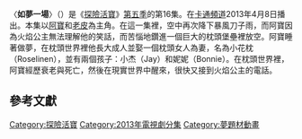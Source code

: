 {{noteTA
|G1=Adventure Time}}
{{Infobox television episode
| title        = 如夢一場
| series       = [[探險活寶|探險活寶]]
| season       = 5
| episode      = 16
| production   = 1014-119<ref name=fredseason5sneak>{{cite web |last=Seibert |first=Fred |title=On the Verge of Season Five Hey, sports fans.... |url=http://adventuretimeart.frederator.com/post/34847035669/on-the-verge-of-season-five-hey-sports-fans |publisher=[[Frederator_Studios|Frederator Studios]] |accessdate=November 3, 2012 |date=November 2, 2012 |archiveurl=https://web.archive.org/web/20170105165811/http://lydiallama.tumblr.com/post/34856540419/adventuretime-on-the-verge-of-season-five-hey |archivedate=2017-01-05 |deadurl=yes }}</ref>
| story        = {{le|派屈克·麥克海爾|Patrick McHale (cartoonist)}}<br />{{le|肯特·奧斯本|Kent Osborne}}<br />[[潘得頓·沃德|潘得頓·沃德]]
| writer       = {{le|湯姆·赫皮奇|Tom Herpich}}<br>{{le|史蒂夫·沃夫德|Steve Wolfhard}}
| director     = {{le|亞當·穆托|Adam Muto}}<small>(監督)</small><br />{{le|尼克·詹寧斯|Nick Jennings (artist)}}<small>(美術)</small>
| airdate      = {{Start date|2013|4|8}}
| music        =  
| guests       = 
*曼蒂·齊格弗里德飾演小花枕
*{{le|喬納森·弗雷克斯|Jonathan Frakes}}飾演大人時期的阿寶
*{{le|華萊士·肖恩|Wallace Shawn}}飾演先知枕
| length       = 11分鐘
| prev         = [[刪除全宇宙|刪除全宇宙]]
| next         = [[嗶莫戀愛了|嗶莫戀愛了]]
| episode list = 
{{Infobox Adventure Time season 5 episode list}}
<br>[[探險活寶各集列表|探險活寶各集列表]]
}}
〈'''如夢一場'''〉（{{lang-en|''Puhoy''}}）是《[[探險活寶|探險活寶]]》[[探險活寶_(第五季)|第五季]]的第16集。在[[卡通頻道|卡通頻道]]2013年4月8日播出。本集以[[阿寶·馬頓斯|阿寶]]和[[酷狗老皮|老皮]]為主角。在這一集裡，空中再次降下暴風刀子雨，而阿寶因為火焰公主無法理解他的笑話，而苦惱地鑽進一個巨大的枕頭堡壘裡放空。阿寶睡著做夢，在枕頭世界裡他長大成人並娶一個枕頭女人為妻，名為小花枕（Roselinen），並有兩個孩子：小杰（Jay）和妮妮（Bonnie）。在枕頭世界裡，阿寶經歷衰老與死亡，然後在現實世界中醒來，很快又接到火焰公主的電話。

<!--==劇情==
During a knife storm, Finn and Jake stay in their treehouse and construct a massive pillow fort. Finn, however, is feeling sad, and eventually reveals to Jake that he thinks his relationship with Flame Princess is over because she did not laugh at a joke he made. Jake tries to convince Finn that he is imagining a scenario that does not exist, but Finn does not listen. Instead, he ventures into the pillow fort to let his mind "fester". Finn soon discovers that he has been transported into some sort of magical pillow land. After slaying a pillow dragon, he becomes friends with a pillow person named Quilton, who is revealed to be the leader of the land. He soon meets Quilton's daughter Roselinen.

A long times passes, and Finn grows up and marries Roselinen. They have two children, Bonnie and Jay. Despite being an adult, Finn still wants to find his way back to Jake. He travels to an oracle named Rasheeta, who tells him he will not remain in the land for long. Eventually, Finn grows into an old man and dies. As his spirit flies though some sort of darkened realm, he eventually wakes up in the pillow fort, a child once again. Right before he is able to tell Jake about his other life, Finn receives a call from Flame Princess, who tells him that she finally got his joke. After he hangs up, he cannot seem to recall the life he just lived.

==Production==
"Puhoy" was written and storyboarded by Tom Herpich and Steve Wolfhard, from a story developed by series creator Pendleton Ward, Patrick McHale, and [[Kent_Osborne|Kent Osborne]].<ref name=epcite/> According to Osborne, this is one of the few episodes that the writers successfully developed by playing the game [[exquisite_corpse|exquisite corpse]].<ref>McDonnell 2014 p. 260.</ref> The episode was co-directed by Nate Cash and Nick Jennings; the former was credited as "supervising director", whereas the latter handled the art direction.<ref name=epcite>{{cite episode| title=Puhoy| series=Adventure Time| serieslink=|credits = Nate Cash & Nick Jennings (directors); Tom Herpich & Steve Wolfhard (writers) | network = [[Cartoon_Network|Cartoon Network]] |airdate=April 8, 2013 | season = 5 | number = 16}}</ref> The episode guest stars Mandy Siegfried as Roselinen, [[Jonathan_Frakes|Jonathan Frakes]] as Adult Finn, and [[Wallace_Shawn|Wallace Shawn]] as the oracle Rasheeta. Herpich noted that he was very pleased to cast Shawn, noting, "Big thanks to [Wallace Shawn] … who I finally got to cast in the show, thus shortening my bucket list."<ref>{{cite web|last=Herpich|first=Tom|title=Puhoy!|url=http://herpich.tumblr.com/post/47150315514/drawing-by-steve-wolfhard-who-has-this-to-say|publisher=[[Tumblr|Tumblr]]|accessdate=September 25, 2013|date=April 4, 2013}}</ref> Wolfhard designed adult Finn to be reminiscent of [[Howard_Keel|Howard Keel]]'s character from the 1954 musical ''[[Seven_Brides_for_Seven_Brothers|Seven Brides for Seven Brothers]]''.<ref>{{cite web|last=Muto|first=Adam|title=The adult finn in puhoy is based on beard finn?|url=http://spring.me/MrMuto/q/450461342336312827|publisher=[[Formspring|Formspring]]|accessdate=September 25, 2013|date=April 21, 2013}}</ref> Wolfhard explained that the allusion was due to the fact that the musical is one of his personal favorites.<ref>{{cite web|last=Wolfhard|first=Steve|title=Puhoy|url=http://wolfhard.tumblr.com/post/47805094092/in-puhoy-i-was-real-excited-to-base-a-certain|publisher=[[Tumblr|Tumblr]]|accessdate=September 25, 2013|date=April 12, 2013}}</ref> In addition, Roselinen's design was based on Wolfhard's wife, Leslie, according to both Wolfhard and former character designer [[Andy_Ristaino|Andy Ristaino]].<ref>{{cite web|last=Ristaino|first=Andy|title=Did Steve Wolfhard base Roselinen's appearance on that of his wife Leslie?|url=http://spring.me/skronked/q/509942059994467496|publisher=[[Formspring|Formspring]]|accessdate=October 4, 2013|date=October 3, 2013}}</ref>

==Reception==
"Puhoy" aired on April 8, 2013 on [[Cartoon_Network|Cartoon Network]]. The episode was watched by 2.75 million viewers, and received a 0.6 rating in the 18–49 demographic [[Nielsen_rating|Nielsen household rating]]. Nielsen ratings are [[audience_measurement|audience measurement]] systems that determine the audience size and composition of [[broadcast_programming|television programming]] in the United States, which means that the episode was seen by 0.6 percent of all 18- to 49-year-olds at the time of the broadcast. The episode was the 35th most-watched cable program in the 18–49 demographic on the night it aired.<ref>{{cite web|last=Kondolojy|first=Amanda|title=Monday Cable Ratings: 'Monday Night RAW' Wins Night + 'Teen Mom 2', 'MTV Movie Sneak Peek', 'Bates Motel' & More|url=http://tvbythenumbers.zap2it.com/2013/04/09/monday-cable-ratings-monday-night-raw-wins-night-teen-mom-2-mtv-movie-sneak-peek-bates-motel-more/177080/|work=[[TV_by_the_Numbers|TV by the Numbers]]|publisher=[[Zap2it|Zap2it]]|accessdate=April 9, 2013|date=April 9, 2013}}</ref> The episode first saw physical release as part of the 2013 ''Jake the Dad'' DVD, which included 16 episodes from the series' fourth and fifth seasons.<ref>{{cite web|title=Adventure Time: Jake the Dad (DVD + Jake Hat)|url=http://www.walmart.com/ip/26068499?wmlspartner=wlpa&adid=22222222227000000000&wl0=&wl1=g&wl2=c&wl3=21486607510&wl4=&wl5=pla&wl6=19880599990&veh=sem#Movie+Description|publisher=[[Walmart|Walmart]].com|accessdate=July 9, 2013}}</ref>

Oliver Sava of ''[[The_A.V._Club|The A.V. Club]]'' awarded the episode a "B+", and praised the way the entry "focuses on building character".<ref name=avclub/> He compared the episode stylistically to both ''[[The_Wonderful_Wizard_of_Oz|The Wizard of Oz]]'' and ''[[Captain_America|Captain America]]'', noting that all three deal with themes of traveling to distant lands and "teleport[ing] to … alternate dimension[s]".<ref name=avclub/> In the end, Sava complimented the episode for dealing with the moral that, when in a relationship, people need to "slow down, don't freak out, and communicate."<ref name=avclub>{{cite web|last=Sava|first=Oliver|title='Puhoy' {{!}} Adventure Time {{!}} TV Club|url=http://www.avclub.com/articles/puhoy,95739/|work=[[The_A.V._Club|The A.V. Club]]|publisher=[[The_Onion|The Onion]]|accessdate=September 22, 2013|date=April 8, 2013}}</ref> Colin O'Boyle of Geek Smash compared the episode to the ''[[Chronicles_of_Narnia|Chronicles of Narnia]]'', a series of books by English author [[C.S._Lewis|C.S. Lewis]]. He felt that the installment was "hilarious" and "pretty awesome".<ref name=geeksmash/> He cited both "Adult Finn" and the "pillowy world" as highlights, noting that the former was a "badass".<ref name=geeksmash>{{cite web|last=O'Boyle|first=Colin|title=Adventure Time: Jake the Dad’ DVD Review|url=http://geeksmash.com/tv-shows/adventure-time-jake-the-dad-dvd-review637|publisher=Geek Smash|accessdate=September 22, 2013|date=September 17, 2013}}</ref>

For his work on the episode, former lead character designer Ristaino won an [[Emmy_Award|Emmy Award]] for "Outstanding Individual Achievement In Animation" for his character designs, making it the series' first Emmy win.<ref>{{cite web|title=Andy Ristaino Breaks Adventure Time Emmy Drought|url=http://pwcartoons.frederator.com/post/58167655274/andy-ristaino-breaks-adventure-time-emmy-drought|publisher=[[Frederator|Frederator]]|accessdate=August 14, 2013|date=August 13, 2013}}</ref><ref>{{cite web|last=Weisman|first=Jon|title=Emmy Wins Come Early for 'Adventure Time,' 'Portlandia,' 'Simpsons'|url=http://variety.com/2013/tv/news/simpsons-adventure-time-portlandia-emmys-juried-1200577981/?utm_source=sailthru&utm_medium=email&utm_campaign=breakingnewsalert|work=[[Variety_(magazine)|Variety]]|publisher=[[Penske_Business_Media|Penske Business Media]]|accessdate=August 14, 2013|date=August 14, 2013}}</ref>
-->

==參考文獻==
{{Reflist|2}}

{{探險活寶}}

[[Category:探險活寶|Category:探險活寶]]
[[Category:2013年電視劇分集|Category:2013年電視劇分集]]
[[Category:夢題材動畫|Category:夢題材動畫]]